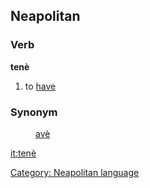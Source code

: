 ==Neapolitan==
===Verb===
'''tenè'''

# to [[have]]

===Synonym===
:[[avè]]

[[Category: Neapolitan language]]

[[it:tenè]]